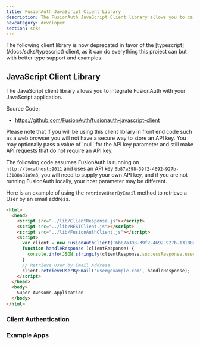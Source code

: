 ```yaml
---
title: FusionAuth JavaScript Client Library
description: The FusionAuth JavaScript Client library allows you to call FusionAuth from pure JavaScript applications.
navcategory: developer
section: sdks
---
```


<Aside type="note">
The following client library is now deprecated in favor of the [typescript](/docs/sdks/typescript) client, as it can do everything this project can but with better type support and examples.
</Aside>

## JavaScript Client Library

The JavaScript client library allows you to integrate FusionAuth with your JavaScript application.

Source Code:

* https://github.com/FusionAuth/fusionauth-javascript-client

<Aside type="note">
Please note that if you will be using this client library in front end code such as a web browser you will not have a secure way to store an API key. You may optionally pass a value of `null` for the API key parameter and still make API requests that do not require an API key.
</Aside>

The following code assumes FusionAuth is running on `http://localhost:9011` and uses an API key `6b87a398-39f2-4692-927b-13188a81a9a3`, you will need to supply your own API key, and if you are not running FusionAuth locally, your host parameter may be different.

Here is an example of using the `retrieveUserByEmail` method to retrieve a User by an email address.

```html
<html>
  <head>
    <script src="../lib/ClientResponse.js"></script>
    <script src="../lib/RESTClient.js"></script>
    <script src="../lib/FusionAuthClient.js"></script>
    <script>
      var client = new FusionAuthClient('6b87a398-39f2-4692-927b-13188a81a9a3', 'http://localhost:9011');
      function handleResponse (clientResponse) {
        console.info(JSON.stringify(clientResponse.successResponse.user, null, 2));
      }
      // Retrieve User by Email Address
      client.retrieveUserByEmail('user@example.com', handleResponse);
    </script>
  </head>
  <body>
    Super Awesome Application
  </body>
</html>
```

### Client Authentication

<PublicClientNote />

### Example Apps
<ExampleApps language="javascript" />
